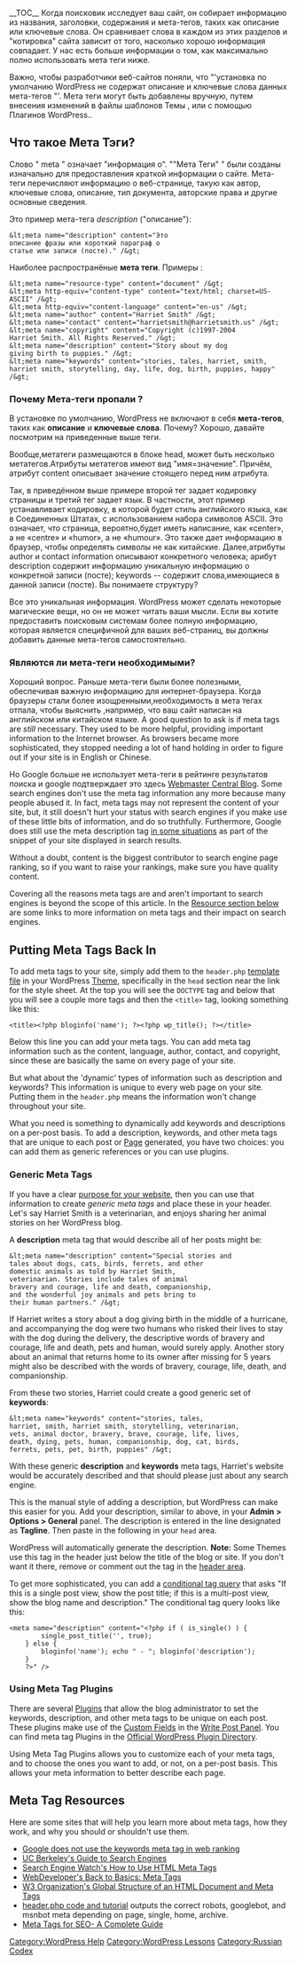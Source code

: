 {{Languages|
{{en|Meta Tags in WordPress}}
{{ru|Тег Meta в WordPress}}
}}
{{ru:Stub}}
__TOC__
Когда поисковик исследует ваш сайт, он собирает информацию из названия, заголовки, содержания и мета-тегов, таких как описание или ключевые слова. Он сравнивает слова в каждом из этих разделов и "котировка" сайта зависит от того, насколько хорошо информация совпадает. У нас есть больше информации о том, как максимально полно использовать  мета  теги ниже.

Важно, чтобы разработчики веб-сайтов поняли, что "'установка по умолчанию WordPress не содержат описание и ключевые слова данных мета-тегов "'. Мета теги могут быть добавлены вручную, путем внесения изменений в файлы шаблонов Темы , или с помощью Плагинов WordPress..

==Что такое Мета Тэги?==

Слово "  meta " означает "информация о". ""Мета Теги" " были созданы изначально для предоставления краткой информации о сайте. Мета-теги перечисляют информацию о веб-странице, такую как автор, ключевые слова, описание, тип документа, авторские права и другие основные сведения.

Это пример мета-тега ''description'' ("описание"):

<pre>&lt;meta name="description" content="Это
описание фразы или короткий параграф о
статье или записи (посте)." /&gt;</pre>


Наиболее распространёные  '''мета теги'''. Примеры :

<pre>&lt;meta name="resource-type" content="document" /&gt;
&lt;meta http-equiv="content-type" content="text/html; charset=US-ASCII" /&gt;
&lt;meta http-equiv="content-language" content="en-us" /&gt;
&lt;meta name="author" content="Harriet Smith" /&gt;
&lt;meta name="contact" content="harrietsmith@harrietsmith.us" /&gt;
&lt;meta name="copyright" content="Copyright (c)1997-2004 
Harriet Smith. All Rights Reserved." /&gt;
&lt;meta name="description" content="Story about my dog 
giving birth to puppies." /&gt;
&lt;meta name="keywords" content="stories, tales, harriet, smith, 
harriet smith, storytelling, day, life, dog, birth, puppies, happy" /&gt;</pre>

===Почему Мета-теги пропали ?===

В установке по умолчанию, WordPress не включают в себя ''' мета-тегов''', таких как '''описание''' и '''ключевые слова'''. Почему? Хорошо, давайте посмотрим на приведенные выше теги.
 
Вообще,метатеги размещаются в блоке head, может быть несколько метатегов.Атрибуты метатегов имеют вид "имя=значение". Причём, атрибут content описывает значение стоящего перед ним атрибута.

Так, в приведённом выше примере второй тег задает кодировку страницы и третий тег задает язык. 
В частности, этот пример устанавливает кодировку, в которой будет  стиль английского языка,  как в Соединенных Штатах, с использованием набора символов ASCII. Это означает, что страница, вероятно,будет иметь написание, как «center», а не «centre» и «humor», а не «humour».  Это также дает информацию в браузер, чтобы определять символы не как  китайские. 
Далее,атрибуты author и contact information описывают конкретного человека; арибут description
содержит информацию уникальную информацию о конкретной записи (посте); keywords -- содержит слова,имеющиеся в данной записи (посте). Вы понимаете структуру?

Все это уникальная информация. WordPress может сделать некоторые магические вещи, но он не может читать ваши мысли. Если вы хотите предоставить поисковым системам более полную информацию, которая является  специфичной для ваших веб-страниц, вы должны добавить данные мета-тегов самостоятельно.

===Являются ли мета-теги необходимыми?===

Хороший вопрос. Раньше мета-теги были более полезными, обеспечивая важную информацию для интернет-браузера. Когда браузеры стали более изощренными,необходимость в  мета тегах отпала, чтобы  выяснить ,например, что ваш сайт написан на английском или китайском языке.
A good question to ask is if meta tags are ''still'' necessary.  They used to be more helpful, providing important information to the Internet browser. As browsers became more sophisticated, they stopped needing a lot of hand holding in order to figure out if your site is in English or Chinese.

Но Google больше не использует мета-теги в рейтинге результатов поиска и google подтверждает это здесь [http://googlewebmastercentral.blogspot.com/2009/09/google-does-not-use-keywords-meta-tag.html Webmaster Central Blog].
Some search engines don't use the meta tag information any more because many people abused it. In fact, meta tags may not represent the content of your site, but, it still doesn't hurt your status with search engines if you make use of these little bits of information, and do so truthfully. Furthermore, Google does still use the meta description tag [https://support.google.com/webmasters/bin/answer.py?hl=en&answer=79812 in some situations] as part of the snippet of your site displayed in search results.

Without a doubt, content is the biggest contributor to search engine page ranking, so if you want to raise your rankings, make sure you have quality content.

Covering all the reasons meta tags are and aren't important to search engines is beyond the scope of this article. In the [[#Meta Tag Resources|Resource section below]] are some links to more information on meta tags and their impact on search engines.

==Putting Meta Tags Back In==

To add meta tags to your site, simply add them to the <tt>header.php</tt> [[Templates|template file]] in your WordPress [[Using Themes|Theme]], specifically in the <tt>head</tt> section near the link for the style sheet.  At the top you will see the <tt>DOCTYPE</tt> tag and below that you will see a couple more tags and then the <tt>&lt;title&gt;</tt> tag, looking something like this:

 &lt;title&gt;&lt;?php bloginfo('name'); ?&gt;&lt;?php wp_title(); ?&gt;&lt;/title&gt;

Below this line you can add your meta tags.  You can add meta tag information such as the content, language, author, contact, and copyright, since these are basically the same on every page of your site.

But what about the 'dynamic' types of information such as description and keywords?  This information is unique to every web page on your site.  Putting them in the <tt>header.php</tt> means the information won't change throughout your site.

What you need is something to dynamically add keywords and descriptions on a per-post basis.  To add a description, keywords, and other meta tags that are unique to each post or [[Pages|Page]] generated, you have two choices:  you can add them as generic references or you can use plugins.

===Generic Meta Tags===

If you have a clear [[First_Steps_With_WordPress#Planning_Session|purpose for your website]], then you can use that information to create ''generic meta tags'' and place these in your header.  Let's say Harriet Smith is a veterinarian, and enjoys sharing her animal stories on her WordPress blog.

A '''description''' meta tag that would describe all of her posts might be:

<pre>&lt;meta name="description" content="Special stories and 
tales about dogs, cats, birds, ferrets, and other 
domestic animals as told by Harriet Smith, 
veterinarian. Stories include tales of animal 
bravery and courage, life and death, companionship, 
and the wonderful joy animals and pets bring to 
their human partners." /&gt;</pre>

If Harriet writes a story about a dog giving birth in the middle of a hurricane, and accompanying the dog were two humans who risked their lives to stay with the dog during the delivery, the descriptive words of bravery and courage, life and death, pets and human, would surely apply.  Another story about an animal that returns home to its owner after missing for 5 years might also be described with the words of bravery, courage, life, death, and companionship.

From these two stories, Harriet could create a good generic set of '''keywords''':

<pre>&lt;meta name="keywords" content="stories, tales, 
harriet, smith, harriet smith, storytelling, veterinarian, 
vets, animal doctor, bravery, brave, courage, life, lives, 
death, dying, pets, human, companionship, dog, cat, birds, 
ferrets, pets, pet, birth, puppies" /&gt;</pre>

With these generic '''description''' and '''keywords''' meta tags, Harriet's website would be accurately described and that should please just about any search engine.

This is the manual style of adding a description, but WordPress can make this easier for you.  Add your description, similar to above, in your '''Admin > Options > General''' panel. The description is entered in the line designated as '''Tagline'''. Then paste in the following in your <tt>head</tt> area.

 <meta name="description" content="<?php bloginfo('description'); ?>" />

WordPress will automatically generate the description.  '''Note:''' Some Themes use this tag in the header just below the title of the blog or site.  If you don't want it there, remove or comment out the tag in the [[Designing Headers|header area]].

To get more sophisticated, you can add a [[Conditional Tags|conditional tag query]] that asks "If this is a single post view, show the post title; if this is a multi-post view, show the blog name and description." The conditional tag query looks like this:

<pre><meta name="description" content="<?php if ( is_single() ) {
        single_post_title('', true); 
    } else {
        bloginfo('name'); echo " - "; bloginfo('description');
    }
    ?>" /></pre>

===Using Meta Tag Plugins===

There are several [[Plugins]] that allow the blog administrator to set the keywords, description, and other meta tags to be unique on each post.  These plugins make use of the [[Custom Fields]] in the [[Administration_Panels#Write_Post|Write Post Panel]].  You can find meta tag Plugins in the [http://wordpress.org/extend/plugins/ Official WordPress Plugin Directory].

Using Meta Tag Plugins allows you to customize each of your meta tags, and to choose the ones you want to add, or not, on a per-post basis.  This allows your meta information to better describe each page.

==Meta Tag Resources==

Here are some sites that will help you learn more about meta tags, how they work, and why you should or shouldn't use them.

*[http://googlewebmastercentral.blogspot.com/2009/09/google-does-not-use-keywords-meta-tag.html Google does not use the keywords meta tag in web ranking]
*[http://www.lib.berkeley.edu/TeachingLib/Guides/Internet/SearchEngines.html UC Berkeley's Guide to Search Engines]
*[http://searchenginewatch.com/article/2067564/How-To-Use-HTML-Meta-Tags Search Engine Watch's How to Use HTML Meta Tags]
*[http://www.webdeveloper.com/html/html_metatags.html WebDeveloper's Back to Basics: Meta Tags]
*[http://www.w3.org/TR/REC-html40/struct/global.html#h-7.4.4 W3 Organization's Global Structure of an HTML Document and Meta Tags]
*[http://www.askapache.com/seo/wordpress-robotstxt-optimized-for-seo.html header.php code and tutorial] outputs the correct robots, googlebot, and msnbot meta depending on page, single, home, archive.
*[http://netotraffic.com/meta-tag-seo/ Meta Tags for SEO- A Complete Guide]

[[Category:WordPress Help]]
[[Category:WordPress Lessons]]
[[Category:Russian Codex]]